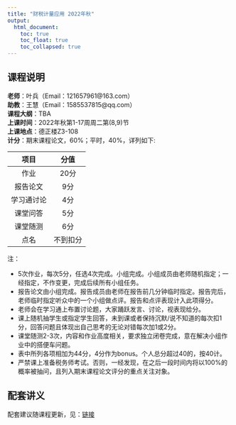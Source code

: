 ```yaml
---
title: "财税计量应用 2022年秋"
output: 
  html_document:
    toc: true
    toc_float: true
    toc_collapsed: true
---
```


## 课程说明

**老师**：叶兵（Email：121657961@163.com）<br>
**助教**：王慧（Email：1585537815@qq.com）<br>
**课程大纲**：TBA<br>
**上课时间**：2022年秋第1-17周周二第(8,9)节<br>
**上课地点**：德正楼Z3-108<br>
**计分**：期末课程论文，60%；平时，40%，详列如下:

| 项目 | 分值 |
| :---: | :---: |
| 作业 | 20分 |
| 报告论文 | 9分 |
| 学习通讨论 | 4分 |
| 课堂问答 | 5分 |
| 课堂随测 | 6分 |
| 点名 | 不到扣分 |

注：

- 5次作业，每次5分，任选4次完成。小组完成。小组成员由老师随机指定；一经指定，不作变更，完成后续所有小组任务。
- 报告论文由小组完成。报告成员由老师在报告前几分钟临时指定。报告完后，老师临时指定听众中的一个小组做点评。报告和点评表现计入此项得分。
- 老师会在学习通上布置讨论题，大家踊跃发言、讨论，视表现给分。
- 课上随机抽学生或指定学生回答，未到课或者保持沉默/说不知道的每次扣1分，回答问题且体现出自己思考的无论对错每次加1或2分。
- 课堂随测2-3次，内容和作业高度相关，要求独立闭卷完成，意在解决小组作业中的搭便车问题。
- 表中所列各项相加为44分，4分作为bonus。个人总分超过40的，按40计。
- 严禁课上准备税务师考试。否则，一经发现，在之后一段时间内将以100%的概率被抽问，且列入期末课程论文评分的重点关注对象。

## 配套讲义

配套建议随课程更新，见：[链接](https://bingyenufe.github.io/CSJLYY/)

